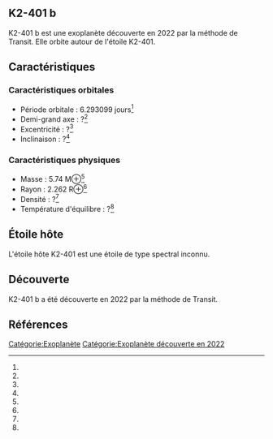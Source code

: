 == K2-401 b ==

{{Infobox Exoplanète
| nom = K2-401 b
| image = 
| légende = 
| étoile = K2-401
| constellation = 
| ascension_droite = 
| déclinaison = 
| distance = ?
| type_spectral = ?
| masse = 5.74 M⊕<ref></ref>
| rayon = 2.262 R⊕<ref></ref>
| densité = ?<ref></ref>
| gravité = ?<ref></ref>
| température = ?<ref></ref>
| période = 6.293099 j<ref></ref>
| demi_grand_axe = ?<ref></ref>
| excentricité = ?<ref></ref>
| inclinaison = ?<ref></ref>
| méthode_découverte = Transit
| date_découverte = 2022
| statut = Confirmée
}}

K2-401 b est une exoplanète découverte en 2022 par la méthode de Transit. Elle orbite autour de l'étoile K2-401.

== Caractéristiques ==

=== Caractéristiques orbitales ===
* Période orbitale : 6.293099 jours<ref></ref>
* Demi-grand axe : ?<ref></ref>
* Excentricité : ?<ref></ref>
* Inclinaison : ?<ref></ref>

=== Caractéristiques physiques ===
* Masse : 5.74 M⊕<ref></ref>
* Rayon : 2.262 R⊕<ref></ref>
* Densité : ?<ref></ref>
* Température d'équilibre : ?<ref></ref>

== Étoile hôte ==

{{Infobox Étoile
| nom = K2-401
| image = 
| légende = 
| constellation = 
| ascension_droite = 
| déclinaison = 
| distance = ?
| type_spectral = ?
| magnitude_absolue = 
| magnitude_apparente = 
| masse = ?<ref></ref>
| rayon = ?<ref></ref>
| température = ?<ref></ref>
| métallicité = ?<ref></ref>
| âge = ?<ref></ref>
}}

L'étoile hôte K2-401 est une étoile de type spectral inconnu.

== Découverte ==

K2-401 b a été découverte en 2022 par la méthode de Transit.

== Références ==
<references />

[[Catégorie:Exoplanète]]
[[Catégorie:Exoplanète découverte en 2022]]
